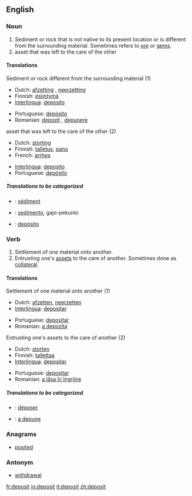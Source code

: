 ==English==

===Noun===
{{en-noun-reg}}

#Sediment or rock that is not native to its present location or is different from the surrounding material.  Sometimes refers to [[ore]] or [[gem]]s.
#asset that was left to the care of the other

====Translations====
;Sediment or rock different from the surrounding material (1)
{{top}}
*Dutch: [[afzetting]] {{f}}, [[neerzetting]] {{f}}
*Finnish: [[esiintymä]]
*[[Interlingua]]: [[deposito]]
{{mid}}
*Portuguese: [[depósito]] {{m}}
*Romanian: [[depozit]] {{n}}, [[depunere]] {{f}}
{{bottom}}

;asset that was left to the care of the other (2)
{{top}}
*Dutch: [[storting]] {{f}}
*Finnish: [[talletus]], [[pano]]
*French: [[arrhes]]
{{mid}}
*[[Interlingua]]: [[deposito]]
*Portuguese: [[depósito]] {{m}}
{{bottom}}

=====Translations to be categorized=====
{{checktrans}}

*{{ttbc|French}}: [[sédiment]] {{m}}
*{{ttbc|Ido}}: [[sedimento]], gajo-pekunio

*{{ttbc|Spanish}}: [[depósito]]

===Verb===
{{en-infl-reg-consonant|deposit||}}

# Settlement of one material onto another.
# Entrusting one's [[asset]]s to the care of another.  Sometimes done as [[collateral]].

====Translations====
;Settlement of one material onto another (1)
{{top}}
*Dutch: [[afzetten]], [[neerzetten]]
*[[Interlingua]]: [[depositar]]
{{mid}}
*Portuguese: [[depositar]]
*Romanian: [[a depozita]]
{{bottom}}

;Entrusting one's assets to the care of another (2)
{{top}}
*Dutch: [[storten]]
*Finnish: [[tallettaa]]
*[[Interlingua]]: [[depositar]]
{{mid}}
*Portuguese: [[depositar]]
*Romanian: [[a lăsa în îngrijire]]
{{bottom}}

=====Translations to be categorized=====
{{checktrans}}

*{{ttbc|French}}: [[déposer]]

*{{ttbc|Romanian}}: [[a depune]]

===Anagrams===
*[[posited]]

===Antonym===
*[[withdrawal]]

[[fr:deposit]]
[[io:deposit]]
[[it:deposit]]
[[zh:deposit]]
